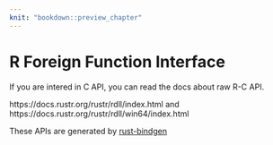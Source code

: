 ---
knit: "bookdown::preview_chapter"
---

# R Foreign Function Interface

If you are intered in C API, you can read the docs about raw R-C API.

https://docs.rustr.org/rustr/rdll/index.html and https://docs.rustr.org/rustr/rdll/win64/index.html

These APIs are generated by [rust-bindgen](https://github.com/crabtw/rust-bindgen) 

